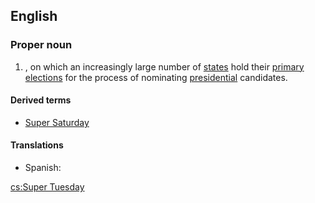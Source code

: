 ==English==
{{wikipedia}}

===Proper noun===
{{en-proper noun|-}}
# {{lb|en|US|politics}} {{w|February 5}}, on which an increasingly large number of [[state]]s hold their [[primary]] [[election]]s for the process of nominating [[president]]ial candidates.

====Derived terms====
*[[Super Saturday]]

====Translations====
{{trans-top}}
{{trans-mid}}
* Spanish: {{t|es|supermartes|m}}
{{trans-bottom}}

[[cs:Super Tuesday]]